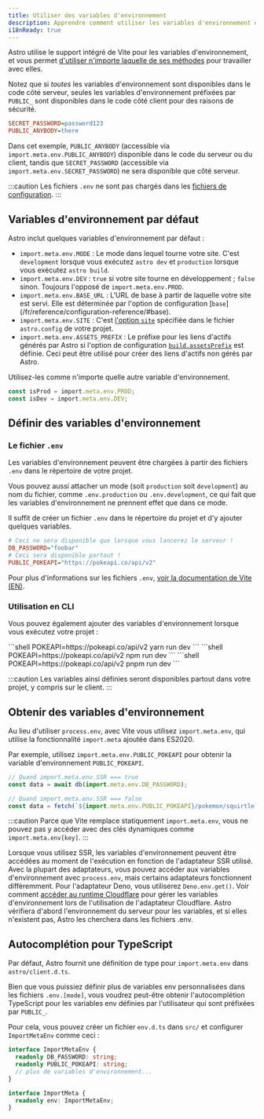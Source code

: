 ```yaml
---
title: Utiliser des variables d'environnement
description: Apprendre comment utiliser les variables d'environnement dans un projet Astro.
i18nReady: true
---
```


Astro utilise le support intégré de Vite pour les variables d'environnement, et vous permet [d'utiliser n'importe laquelle de ses méthodes](https://vitejs.dev/guide/env-and-mode.html) pour travailler avec elles.

Notez que si _toutes_ les variables d'environnement sont disponibles dans le code côté serveur, seules les variables d'environnement préfixées par `PUBLIC_` sont disponibles dans le code côté client pour des raisons de sécurité.

```ini title=".env"
SECRET_PASSWORD=password123
PUBLIC_ANYBODY=there
```

Dans cet exemple, `PUBLIC_ANYBODY` (accessible via `import.meta.env.PUBLIC_ANYBODY`) disponible dans le code du serveur ou du client, tandis que `SECRET_PASSWORD` (accessible via `import.meta.env.SECRET_PASSWORD`) ne sera disponible que côté serveur.

:::caution
Les fichiers `.env` ne sont pas chargés dans les [fichiers de configuration](/fr/guides/configuring-astro/#environment-variables). 
:::

## Variables d'environnement par défaut

Astro inclut quelques variables d'environnement par défaut :

- `import.meta.env.MODE` : Le mode dans lequel tourne votre site. C'est `development` lorsque vous exécutez `astro dev` et `production` lorsque vous exécutez `astro build`.
- `import.meta.env.DEV` : `true` si votre site tourne en développement ; `false` sinon. Toujours l'opposé de `import.meta.env.PROD`.
- `import.meta.env.BASE_URL` : L'URL de base à partir de laquelle votre site est servi. Elle est déterminée par l'option de configuration [`base`] (/fr/reference/configuration-reference/#base).
- `import.meta.env.SITE` : C'est [l'option `site`](/fr/reference/configuration-reference/#site) spécifiée dans le fichier `astro.config` de votre projet.
- `import.meta.env.ASSETS_PREFIX` : Le préfixe pour les liens d'actifs générés par Astro si l'option de configuration [`build.assetsPrefix`](/fr/reference/configuration-reference/#buildassetsprefix) est définie. Ceci peut être utilisé pour créer des liens d'actifs non gérés par Astro.

Utilisez-les comme n'importe quelle autre variable d'environnement.

```ts utils.ts
const isProd = import.meta.env.PROD;
const isDev = import.meta.env.DEV;
```

## Définir des variables d'environnement

### Le fichier `.env`

Les variables d'environnement peuvent être chargées à partir des fichiers `.env` dans le répertoire de votre projet.

Vous pouvez aussi attacher un mode (soit `production` soit `development`) au nom du fichier, comme `.env.production` ou `.env.development`, ce qui fait que les variables d'environnement ne prennent effet que dans ce mode.

Il suffit de créer un fichier `.env` dans le répertoire du projet et d'y ajouter quelques variables.

```ini title=".env"
# Ceci ne sera disponible que lorsque vous lancerez le serveur !
DB_PASSWORD="foobar"
# Ceci sera disponible partout !
PUBLIC_POKEAPI="https://pokeapi.co/api/v2"
```

Pour plus d'informations sur les fichiers `.env`, [voir la documentation de Vite (EN)](https://vitejs.dev/guide/env-and-mode.html#env-files).

### Utilisation en CLI
Vous pouvez également ajouter des variables d'environnement lorsque vous exécutez votre projet :

<PackageManagerTabs>
 <Fragment slot="yarn">
    ```shell
    POKEAPI=https://pokeapi.co/api/v2 yarn run dev
    ```
 </Fragment>
 <Fragment slot="npm">
    ```shell
    POKEAPI=https://pokeapi.co/api/v2 npm run dev
    ```
 </Fragment>
 <Fragment slot="pnpm">
    ```shell
    POKEAPI=https://pokeapi.co/api/v2 pnpm run dev
    ```
 </Fragment>
</PackageManagerTabs>

:::caution
Les variables ainsi définies seront disponibles partout dans votre projet, y compris sur le client.
:::

## Obtenir des variables d'environnement

Au lieu d'utiliser `process.env`, avec Vite vous utilisez `import.meta.env`, qui utilise la fonctionnalité `import.meta` ajoutée dans ES2020.

Par exemple, utilisez `import.meta.env.PUBLIC_POKEAPI` pour obtenir la variable d'environnement `PUBLIC_POKEAPI`.

```js /(?<!//.*)import.meta.env.[A-Z_]+/
// Quand import.meta.env.SSR === true
const data = await db(import.meta.env.DB_PASSWORD);

// Quand import.meta.env.SSR === false
const data = fetch(`${import.meta.env.PUBLIC_POKEAPI}/pokemon/squirtle`);
```

:::caution
Parce que Vite remplace statiquement `import.meta.env`, vous ne pouvez pas y accéder avec des clés dynamiques comme `import.meta.env[key]`.
:::

Lorsque vous utilisez SSR, les variables d'environnement peuvent être accédées au moment de l'exécution en fonction de l'adaptateur SSR utilisé. Avec la plupart des adaptateurs, vous pouvez accéder aux variables d'environnement avec `process.env`, mais certains adaptateurs fonctionnent différemment. Pour l'adaptateur Deno, vous utiliserez `Deno.env.get()`. Voir comment [accéder au runtime Cloudflare](/en/guides/guide-intégration/cloudflare/#cloudflare-runtime) pour gérer les variables d'environnement lors de l'utilisation de l'adaptateur Cloudflare. Astro vérifiera d'abord l'environnement du serveur pour les variables, et si elles n'existent pas, Astro les cherchera dans les fichiers .env.

## Autocomplétion pour TypeScript

Par défaut, Astro fournit une définition de type pour `import.meta.env` dans `astro/client.d.ts`.

Bien que vous puissiez définir plus de variables env personnalisées dans les fichiers `.env.[mode]`, vous voudrez peut-être obtenir l'autocomplétion TypeScript pour les variables env définies par l'utilisateur qui sont préfixées par `PUBLIC_`.

Pour cela, vous pouvez créer un fichier `env.d.ts` dans `src/` et configurer `ImportMetaEnv` comme ceci :

```ts title="src/env.d.ts"
interface ImportMetaEnv {
  readonly DB_PASSWORD: string;
  readonly PUBLIC_POKEAPI: string;
  // plus de variables d'environnement...
}

interface ImportMeta {
  readonly env: ImportMetaEnv;
}
```

